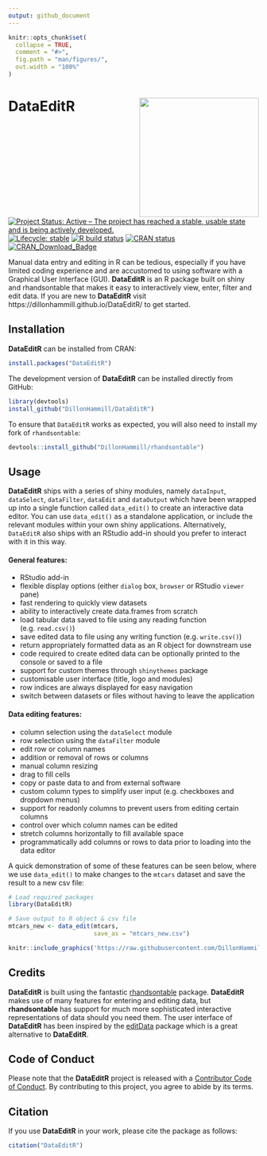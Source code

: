 ```yaml
---
output: github_document
---
```


<!-- README.md is generated from README.Rmd. Please edit that file -->

```r
knitr::opts_chunk$set(
  collapse = TRUE,
  comment = "#>",
  fig.path = "man/figures/",
  out.width = "100%"
)
```

# DataEditR <img src="man/figures/logo.png" align="right" alt="" width="240"/>

<!-- badges: start -->
[![Project Status: Active – The project has reached a stable, usable state and is being actively developed.](https://www.repostatus.org/badges/latest/active.svg)](https://www.repostatus.org/#active)
[![Lifecycle: stable](https://img.shields.io/badge/lifecycle-stable-brightgreen.svg)](https://lifecycle.r-lib.org/articles/stages.html)
[![R build status](https://github.com/DillonHammill/DataEditR/workflows/R-CMD-check/badge.svg)](https://github.com/DillonHammill/DataEditR/actions?workflow=R-CMD-check)
[![CRAN status](https://www.r-pkg.org/badges/version/DataEditR)](https://CRAN.R-project.org/package=DataEditR)
[![CRAN_Download_Badge](https://cranlogs.r-pkg.org/badges/grand-total/DataEditR)](https://cran.r-project.org/package=DataEditR)
<!-- badges: end -->

Manual data entry and editing in R can be tedious, especially if you have limited coding experience and are accustomed to using software with a Graphical User Interface (GUI). **DataEditR** is an R package built on shiny and rhandsontable that makes it easy to interactively view, enter, filter and edit data. If you are new to **DataEditR** visit https://dillonhammill.github.io/DataEditR/ to get started. 

## Installation

**DataEditR** can be installed from CRAN:
```r
install.packages("DataEditR")
```

The development version of **DataEditR** can be installed directly from GitHub:
```r
library(devtools)
install_github("DillonHammill/DataEditR")
```

To ensure that `DataEditR` works as expected, you will also need to install my fork of `rhandsontable`:
```r
devtools::install_github("DillonHammill/rhandsontable")
```

## Usage

**DataEditR** ships with a series of shiny modules, namely `dataInput`, `dataSelect`, `dataFilter`, `dataEdit` and `dataOutput` which have been wrapped up into a single function called `data_edit()` to create an interactive data editor. You can use `data_edit()` as a standalone application, or include the relevant modules within your own shiny applications. Alternatively, `DataEditR` also ships with an RStudio add-in should you prefer to interact with it in this way.

#### General features:

- RStudio add-in
- flexible display options (either `dialog` box, `browser` or RStudio `viewer` pane)
- fast rendering to quickly view datasets
- ability to interactively create data.frames from scratch 
- load tabular data saved to file using any reading function (e.g. `read.csv()`)
- save edited data to file using any writing function (e.g. `write.csv()`)
- return appropriately formatted data as an R object for downstream use
- code required to create edited data can be optionally printed to the console or saved to a file
- support for custom themes through `shinythemes` package
- customisable user interface (title, logo and modules)
- row indices are always displayed for easy navigation
- switch between datasets or files without having to leave the application

#### Data editing features:

- column selection using the `dataSelect` module
- row selection using the `dataFilter` module
- edit row or column names
- addition or removal of rows or columns
- manual column resizing
- drag to fill cells
- copy or paste data to and from external software
- custom column types to simplify user input (e.g. checkboxes and dropdown menus)
- support for readonly columns to prevent users from editing certain columns
- control over which column names can be edited
- stretch columns horizontally to fill available space
- programmatically add columns or rows to data prior to loading into the data editor

A quick demonstration of some of these features can be seen below, where we use `data_edit()` to make changes to the `mtcars` dataset and save the result to a new csv file:

```r
# Load required packages
library(DataEditR)

# Save output to R object & csv file
mtcars_new <- data_edit(mtcars,
                        save_as = "mtcars_new.csv")
```

```r
knitr::include_graphics('https://raw.githubusercontent.com/DillonHammill/DataEditR/master/man/figures/DataEditR/DataEditR-README.gif')
```

## Credits

**DataEditR** is built using the fantastic [rhandsontable](https://github.com/jrowen/rhandsontable) package. **DataEditR** makes use of many features for entering and editing data, but **rhandsontable** has support for much more sophisticated interactive representations of data should you need them. The user interface of **DataEditR** has been inspired by the [editData](https://github.com/cardiomoon/editData) package which is a great alternative to **DataEditR**.

## Code of Conduct
  
Please note that the **DataEditR** project is released with a [Contributor Code of Conduct](https://contributor-covenant.org/version/2/0/CODE_OF_CONDUCT.html). By contributing to this project, you agree to abide by its terms.

## Citation

If you use **DataEditR** in your work, please cite the package as follows:
```r
citation("DataEditR")
```
